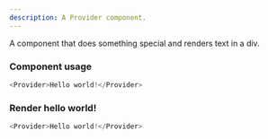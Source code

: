 ```yaml
---
description: A Provider component.
---
```



A component that does something special and renders text in a div.

### Component usage
```js
<Provider>Hello world!</Provider>
```

### Render hello world!

```js live
<Provider>Hello world!</Provider>
```
